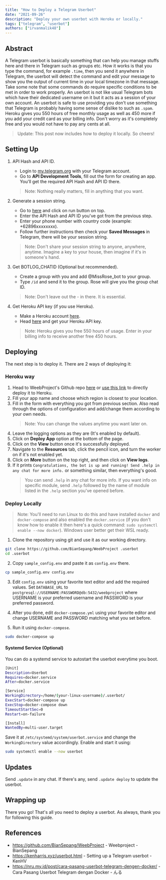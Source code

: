 ```yaml
---
title: "How to Deploy a Telegram Userbot"
date: "2021-09-26"
description: "Deploy your own userbot with Heroku or locally."
tags: ["telegram", "userbot"]
authors: ["irvanmalik48"]
---
```

<div onContextMenu="return false" draggable="false">

   ## Abstract

   A Telegram userbot is basically something that can help you manage stuffs here and there in Telegram such as groups etc. How it works is that you type the command, for example `.time`, then you send it anywhere in Telegram, the userbot will detect the command and edit your message to show you the output of current time in your local timezone in that message. Take some note that some commands do require specific conditions to be met in order to work properly. An userbot is not like usual Telegram bots which have their dedicated username on it but it acts as a session of your own account. An userbot is safe to use providing you don't use something that Telegram is probably having some sense of dislike to such as `.spam`. Heroku gives you 550 hours of free monthly usage as well as 450 more if you add your credit card as your billing info. Don't worry as it's completely free and you would not have to pay any cents at all.

   > Update: This post now includes how to deploy it locally. So cheers!

   ## Setting Up

   1. API Hash and API ID.

      - Login to [my.telegram.org](https://my.telegram.org) with your Telegram account.
      - Go to **API Development Tools**, fill out the form for creating an app. You'll get the required API Hash and API ID there.
      > Note: Nothing really matters, fill in anything that you want.

   2. Generate a session string.

      - Go to [here](http://sessiongen.irvanmalik48.repl.run/) and click on run button on top.
      - Enter the API Hash and API ID you've got from the previous step.
      - Enter your phone number with country code (example: +62896xxxxxxxx).
      - Follow further instructions then check your **Saved Messages** in Telegram, there will be your session string.
      > Note: Don't share your session string to anyone, anywhere, anytime. Imagine a key to your house, then imagine if it's in someone's hand.

   3. Get BOTLOG_CHATID (Optional but recommended).

      - Create a group with you and add @MissRose_bot to your group.
      - Type `/id` and send it to the group. Rose will give you the group chat ID.
      > Note: Don't leave out the - in there. It is essential.

   4. Get Heroku API key (if you use Heroku).

      - Make a Heroku account [here](https://signup.heroku.com).
      - Head [here](https://dashboard.heroku.com/account) and get your Heroku API key.
      > Note: Heroku gives you free 550 hours of usage. Enter in your billing info to receive another free 450 hours.

   ## Deploying

   The next step is to deploy it. There are 2 ways of deploying it:

   ### Heroku way

   1. Head to WeebProject's Github repo [here](https://github.com/BianSepang/WeebProject) or [use this link](https://heroku.com/deploy?template=https://github.com/BianSepang/WeebProject/tree/master) to directly deploy it to Heroku.
   2. Fill your app name and choose which region is closest to your location.
   3. Fill in the form with everything you got from previous section. Also read through the options of configuration and add/change them according to your own needs.
      > Note: You can change the values anytime you want later on.
   4. Leave the logging options as they are (It's enabled by default).
   5. Click on **Deploy App** option at the bottom of the page.
   6. Click on the **View** button once it's successfully deployed.
   7. Navigate to the **Resources** tab, click the pencil icon, and turn the worker on if it's not enabled yet.
   8. Click on **More** button on the top right, and then click on **View logs**.
   9. If it prints `Congratulations, the bot is up and running! Send .help in any chat for more info.` or something similar, then everything's good.
      > You can send `.help` in any chat for more info. If you want info on specific module, send `.help` followed by the name of module listed in the `.help` section you've opened before.

   ### Deploy Locally

   > Note: You'll need to run Linux to do this and have installed `docker` and `docker-compose` and also enabled the `docker.service` (if you don't know how to enable it then here's a quick command: `sudo systemctl enable --now docker`). Windows user better get their WSL ready.

   1. Clone the repository using git and use it as our working directory.

   ```bash
   git clone https://github.com/BianSepang/WeebProject .userbot
   cd .userbot
   ```

   2. Copy `sample_config.env` and paste it as `config.env` there.

   ```bash
   cp sample_config.env config.env
   ```

   3. Edit `config.env` using your favorite text editor and add the required values. Set `DATABASE_URL` to `postgresql://USERNAME:PASSWORD@db:5432/weebproject` where USERNAME is your preferred username and PASSWORD is your preferred password.

   4. After you done, edit `docker-compose.yml` using your favorite editor and change USERNAME and PASSWORD matching what you set before.

   5. Run it using `docker-compose`.

   ```bash
   sudo docker-compose up
   ```

   #### Systemd Service (Optional)

   You can do a systemd service to autostart the userbot everytime you boot.

   ```bash
   [Unit]
   Description=Userbot
   Requires=docker.service
   After=docker.service

   [Service]
   WorkingDirectory=/home/(your-linux-username)/.userbot/
   ExecStart=docker-compose up
   ExecStop=docker-compose down
   TimeoutStartSec=0
   Restart=on-failure

   [Install]
   WantedBy=multi-user.target
   ```

   Save it at `/etc/systemd/system/userbot.service` and change the `WorkingDirectory` value accordingly. Enable and start it using:

   ```bash
   sudo systemctl enable --now userbot
   ```

   ## Updates

   Send `.update` in any chat. If there's any, send `.update deploy` to update the userbot.

   ## Wrapping up

   There you go! That's all you need to deploy a userbot. As always, thank you for following this guide.

   ## References

   - https://github.com/BianSepang/WeebProject - Weebproject - BianSepang
   - https://kenharris.xyz/userbot.html - Setting up a Telegram userbot - KenHV
   - https://nru.my.id/post/cara-pasang-userbot-telegram-dengen-docker/ - Cara Pasang Userbot Telegram dengan Docker - んる

</div>